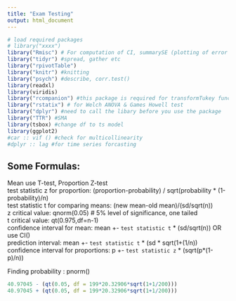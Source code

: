 ```yaml
---
title: "Exam Testing"
output: html_document
---
```


```r
# load required packages 
# library("xxxx")
library("Rmisc") # For computation of CI, summarySE (plotting of error bar)
library("tidyr") #spread, gather etc
library("rpivotTable")
library("knitr") #knitting
library("psych") #describe, corr.test()
library(readxl)
library(viridis)
library("rcompanion") #this package is required for transformTukey function
library("rstatix") # for Welch ANOVA & Games Howell test
library("dplyr") #need to call the libary before you use the package
library("TTR") #SMA
library(tsbox) #change df to ts model
library(ggplot2)
#car :: vif () #check for multicollinearity
#dplyr :: lag #for time series forcasting
```

## Some Formulas:
<p style="color:blue">
Mean use T-test, Proportion Z-test  
test statistic z for proportion: (proportion-probability) / sqrt(probability * (1-probability)/n)  
test statistic t for comparing means: (new mean-old mean)/(sd/sqrt(n))  
z critical value: qnorm(0.05) # 5% level of significance, one tailed  
t critical value: qt(0.975,df=n-1)  
confidence interval for mean: mean +- `test statistic t` * (sd/sqrt(n)) OR use CI()  
prediction interval: mean +- `test statistic t` * (sd * sqrt(1+(1/n))  
confidence interval for proportions: p +- `test statistic z`  * (sqrt(p*(1-p)/n)) 

Finding probability : pnorm()
</p>


```r
40.97045 - (qt(0.05, df = 199*20.32906*sqrt(1+1/200)))
40.97045 + (qt(0.05, df = 199*20.32906*sqrt(1+1/200)))




```



